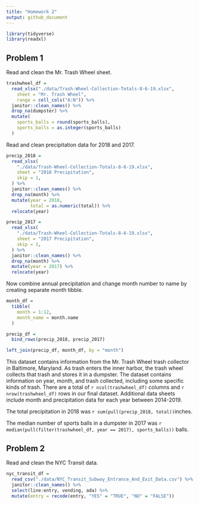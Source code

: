 ```yaml
---
title: "Homework 2"
output: github_document
---
```

```r
library(tidyverse)
library(readxl)
```

## Problem 1

Read and clean the Mr. Trash Wheel sheet. 

```r
trashwheel_df = 
  read_xlsx("./data/Trash-Wheel-Collection-Totals-8-6-19.xlsx",
    sheet = "Mr. Trash Wheel",   
    range = cell_cols("A:N")) %>% 
  janitor::clean_names() %>% 
  drop_na(dumpster) %>% 
  mutate(
    sports_balls = round(sports_balls),
    sports_balls = as.integer(sports_balls)
  )
```

Read and clean precipitation data for 2018 and 2017.

```r
precip_2018 = 
  read_xlsx(
    "./data/Trash-Wheel-Collection-Totals-8-6-19.xlsx", 
    sheet = "2018 Precipitation", 
    skip = 1, 
  ) %>% 
  janitor::clean_names() %>% 
  drop_na(month) %>% 
  mutate(year = 2018,
         total = as.numeric(total)) %>%
  relocate(year)

precip_2017 = 
  read_xlsx(
    "./data/Trash-Wheel-Collection-Totals-8-6-19.xlsx", 
    sheet = "2017 Precipitation", 
    skip = 1, 
  ) %>% 
  janitor::clean_names() %>% 
  drop_na(month) %>% 
  mutate(year = 2017) %>%
  relocate(year)
```


Now combine annual precipitation and change month number to name by creating separate month tibble.  

```r
month_df = 
  tibble(
    month = 1:12, 
    month_name = month.name
  )

precip_df = 
  bind_rows(precip_2018, precip_2017)

left_join(precip_df, month_df, by = "month")

```

This dataset contains information from the Mr. Trash Wheel trash collector in Baltimore, Maryland. As trash enters the inner harbor, the trash wheel collects that trash and stores it in a dumpster. The dataset contains information on year, month, and trash collected, including some specific kinds of trash. There are a total of `r ncol(trashwheel_df)` columns and `r nrow(trashwheel_df)` rows in our final dataset. Additional data sheets include month and precipitation data for each year between 2014-2019. 

The total precipitation in 2018 was `r sum(pull(precip_2018, total))`inches. 

The median number of sports balls in a dumpster in 2017 was `r median(pull(filter(trashwheel_df, year == 2017), sports_balls))` balls.




## Problem 2

Read and clean the NYC Transit data. 

```r
nyc_transit_df = 
  read_csv("./data/NYC_Transit_Subway_Entrance_And_Exit_Data.csv") %>% 
  janitor::clean_names() %>% 
  select(line:entry, vending, ada) %>%
  mutate(entry = recode(entry, "YES" = "TRUE", "NO" = "FALSE"))
  
```



